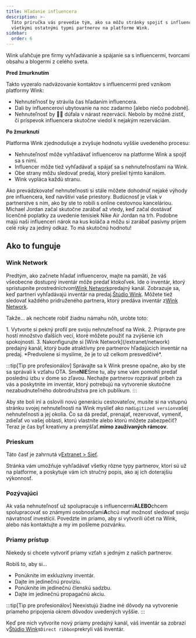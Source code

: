```yaml
---
title: Hľadanie influencera
description: >-
  Táto príručka vás prevedie tým, ako sa môžu stránky spojiť s influencermi a
  všetkými ostatnými typmi partnerov na platforme Wink.
sidebar:
  order: 6
---
```


Wink uľahčuje pre firmy vyhľadávanie a spájanie sa s influencermi, tvorcami obsahu a blogermi z celého sveta.

**Pred žmurknutím**

Takto vyzeralo nadväzovanie kontaktov s influencermi pred vznikom platformy Wink:

* Nehnuteľnosť by strávila čas hľadaním influencera.
* Dali by influencerovi ubytovanie na noc zadarmo \[alebo niečo podobné].
* Nehnuteľnosť by 🤞🏻 dúfala v nárast rezervácií. Nebolo by možné zistiť, či príspevok influencera skutočne viedol k nejakým rezerváciám.

**Po žmurknutí**

Platforma Wink zjednodušuje a zvyšuje hodnotu vyššie uvedeného procesu:

* Nehnuteľnosť môže vyhľadávať influencerov na platforme Wink a spojiť sa s nimi.
* Influencer môže tiež vyhľadávať a spájať sa s nehnuteľnosťami na Wink.
* Obe strany môžu sledovať predaj, ktorý prešiel týmto kanálom.
* Wink vypláca každú stranu.

Ako prevádzkovateľ nehnuteľnosti si stále môžete dohodnúť nejaké výhody pre influencera, keď navštívi vaše priestory.
Budúcnosť je však v partnerstve s ním, ako by ste to robili s online cestovnou kanceláriou.
Michael Jordan začal skutočne zarábať až vtedy, keď začal dostávať licenčné poplatky za uvedenie tenisiek Nike Air Jordan na trh. Podobne majú naši influenceri nárok na kus koláča a môžu si zarábať pasívny príjem celé roky za jediný odkaz. To má skutočnú hodnotu!

## Ako to funguje

### Wink Network

Predtým, ako začnete hľadať influencerov, majte na pamäti, že váš všeobecne dostupný inventár môže predať ktokoľvek.
Ide o inventár, ktorý sprístupníte prostredníctvom[Wink Network](/extranet/network)predajný kanál.
Zobrazuje sa, keď partneri vyhľadávajú inventár na predaj.[Štúdio Wink](/studio/what-is-studio).
Môžete tiež sledovať každého pridruženého partnera, ktorý predáva inventár z[Wink Network](/extranet/network).

Takže... ak nechcete robiť žiadnu námahu nôh, urobte toto:

<Steps>
  1. Vytvorte si pekný profil pre svoju nehnuteľnosť na Wink.
  2. Pripravte pre hostí množstvo ďalších vecí, ktoré môžete použiť na zvýšenie ich spokojnosti.
  3. Nakonfigurujte si [Wink Network](/extranet/network) predajný kanál, ktorý bude atraktívny pre partnerov hľadajúcich inventár na predaj. *Predvolene si myslíme, že je to už celkom presvedčivé*.
</Steps>


:::tip\[Tip pre profesionálov]
Správajte sa k Wink presne opačne, ako by ste sa správali k vzťahu OTA. Sme**NIE**Sme tu, aby sme vám pomohli predať poslednú izbu v dome so zľavou.
Nechajte partnerov rozprávať príbeh za vás a poskytnite im inventár, ktorý potrebujú na vytvorenie skutočne nezabudnuteľného dobrodružstva pre ich publikum.
:::

Aby ste boli iní a oslovili novú generáciu cestovateľov, musíte si na vstupnú stránku svojej nehnuteľnosti na Wink myslieť ako na`digitized version`vašej nehnuteľnosti a jej okolia.
Čo sa dá predať, prenajať, rezervovať, vymeniť, zdieľať vo vašej oblasti, ktorú vlastníte alebo ktorú môžete zabezpečiť? Teraz je čas byť kreatívny a premýšľať.**mimo zaužívaných rámcov**.

### Prieskum

Táto časť je zahrnutá v[Extranet > Sieť](/extranet/network/#explore-network).

Stránka vám umožňuje vyhľadávať všetky rôzne typy partnerov, ktorí sú už na platforme, a poskytuje vám ich stručný popis, ako aj ich doterajšiu výkonnosť.

### Pozývajúci

Ak vaša nehnuteľnosť už spolupracuje s influencermi**ALEBO**chcem spolupracovať so známymi osobnosťami**A**chcú mať možnosť sledovať svoju návratnosť investícií.
Povedzte im priamo, aby si vytvorili účet na Wink, alebo nás kontaktujte a my im pošleme pozvánku.

### Priamy prístup

Niekedy si chcete vytvoriť priamy vzťah s jedným z našich partnerov.

Robíš to, aby si...

* Ponúknite im exkluzívny inventár.
* Dajte im jedinečnú províziu.
* Ponúknite im jedinečnú členskú sadzbu.
* Dajte im jedinečnú propagačnú akciu.

:::tip\[Tip pre profesionálov]
Neexistujú žiadne iné dôvody na vytvorenie priameho pripojenia okrem dôvodov uvedených vyššie.
:::

Keď pre nich vytvoríte nový priamy predajný kanál, váš inventár sa zobrazí v[Štúdio Wink](/studio/what-is-studio)s`Direct ribbon`prekryli váš inventár.

